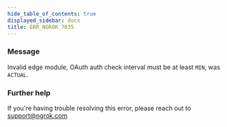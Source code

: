 ```yaml
---
hide_table_of_contents: true
displayed_sidebar: docs
title: ERR_NGROK_7035
---
```




### Message

Invalid edge module, OAuth auth check interval must be at least `MIN`, was `ACTUAL`.

<ErrorDetails error="err_ngrok_7035" />

### Further help

If you're having trouble resolving this error, please reach out to [support@ngrok.com](mailto:support@ngrok.com?subject=Help%20with%20ERR_NGROK_7035)
